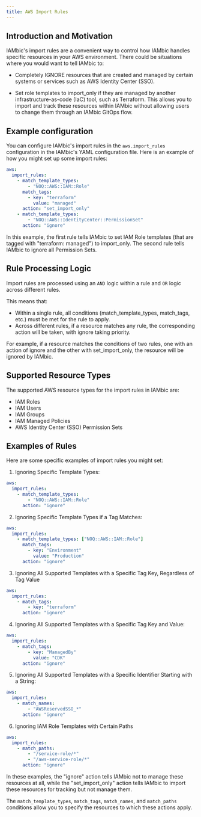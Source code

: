 ```yaml
---
title: AWS Import Rules
---
```


## Introduction and Motivation

IAMbic's import rules are a convenient way to control how IAMbic handles specific resources in your AWS environment.
There could be situations where you would want to tell IAMbic to:

- Completely IGNORE resources that are created and managed by certain systems or services such as AWS Identity Center (SSO).

- Set role templates to import_only if they are managed by another infrastructure-as-code (IaC) tool, such as Terraform. This allows you to import and track
these resources within IAMbic without allowing users to change them through an IAMbic GitOps flow.

## Example configuration

You can configure IAMbic's import rules in the `aws.import_rules` configuration in the IAMbic's YAML configuration file.
Here is an example of how you might set up some import rules:

```yaml
aws:
  import_rules:
    - match_template_types:
        - "NOQ::AWS::IAM::Role"
      match_tags:
        - key: "terraform"
          value: "managed"
      action: "set_import_only"
    - match_template_types:
        - "NOQ::AWS::IdentityCenter::PermissionSet"
      action: "ignore"
```

In this example, the first rule tells IAMbic to set IAM Role templates (that are tagged with "terraform: managed") to import_only.
The second rule tells IAMbic to ignore all Permission Sets.

## Rule Processing Logic

Import rules are processed using an `AND` logic within a rule and `OR` logic across different rules.

This means that:

- Within a single rule, all conditions (match_template_types, match_tags, etc.) must be met for the rule to apply.
- Across different rules, if a resource matches any rule, the corresponding action will be taken, with ignore taking priority.

For example, if a resource matches the conditions of two rules, one with an action of ignore and the other with set_import_only,
the resource will be ignored by IAMbic.

## Supported Resource Types

The supported AWS resource types for the import rules in IAMbic are:

- IAM Roles
- IAM Users
- IAM Groups
- IAM Managed Policies
- AWS Identity Center (SSO) Permission Sets

## Examples of Rules

Here are some specific examples of import rules you might set:

1. Ignoring Specific Template Types:

```yaml
aws:
  import_rules:
    - match_template_types:
        - "NOQ::AWS::IAM::Role"
      action: "ignore"
```

2. Ignoring Specific Template Types if a Tag Matches:

```yaml
aws:
  import_rules:
    - match_template_types: ["NOQ::AWS::IAM::Role"]
      match_tags:
        - key: "Environment"
          value: "Production"
      action: "ignore"
```

3. Ignoring All Supported Templates with a Specific Tag Key, Regardless of Tag Value

```yaml
aws:
  import_rules:
    - match_tags:
        - key: "terraform"
      action: "ignore"
```

4. Ignoring All Supported Templates with a Specific Tag Key and Value:

```yaml
aws:
  import_rules:
    - match_tags:
        - key: "ManagedBy"
          value: "CDK"
      action: "ignore"
```

5. Ignoring All Supported Templates with a Specific Identifier Starting with a String:

```yaml
aws:
  import_rules:
    - match_names:
        - "AWSReservedSSO_*"
      action: "ignore"
```

6. Ignoring IAM Role Templates with Certain Paths

```yaml
aws:
  import_rules:
    - match_paths:
        - "/service-role/*"
        - "/aws-service-role/*"
      action: "ignore"
```

In these examples, the "ignore" action tells IAMbic not to manage these resources at all,
while the "set_import_only" action tells IAMbic to import these resources for tracking but not manage them.

The `match_template_types`, `match_tags`, `match_names`, and `match_paths` conditions allow you to specify the resources to which these actions apply.
